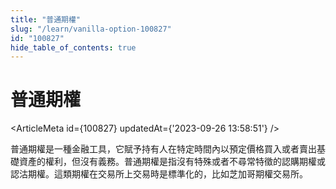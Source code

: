 ```yaml
---
title: "普通期權"
slug: "/learn/vanilla-option-100827"
id: "100827"
hide_table_of_contents: true
---
```



# 普通期權

<ArticleMeta id={100827} updatedAt={'2023-09-26 13:58:51'} />
<div className='border-solid border-b border-t-0 my-4 border-[var(--ifm-color-gray-300)]' />

普通期權是一種金融工具，它賦予持有人在特定時間內以預定價格買入或者賣出基礎資產的權利，但沒有義務。普通期權是指沒有特殊或者不尋常特徵的認購期權或認沽期權。這類期權在交易所上交易時是標準化的，比如芝加哥期權交易所。
